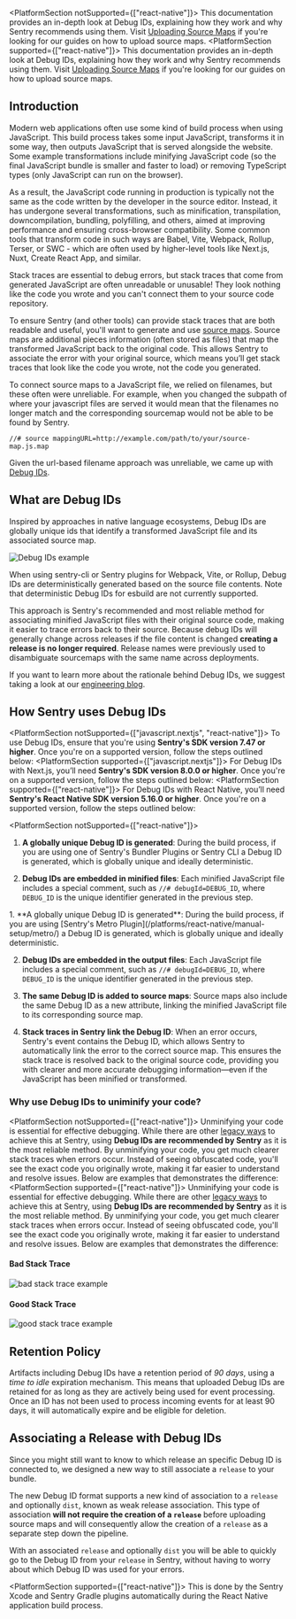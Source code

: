 <PlatformSection notSupported={["react-native"]}>
This documentation provides an in-depth look at Debug IDs, explaining how they work and why Sentry recommends using them. Visit [Uploading Source Maps](/platforms/javascript/guides/react/sourcemaps/uploading/) if you're looking for our guides on how to upload source maps.
</PlatformSection>
<PlatformSection supported={["react-native"]}>
This documentation provides an in-depth look at Debug IDs, explaining how they work and why Sentry recommends using them. Visit [Uploading Source Maps](/platforms/react-native/sourcemaps/uploading/) if you're looking for our guides on how to upload source maps.
</PlatformSection>

## Introduction

Modern web applications often use some kind of build process when using JavaScript. This build process takes some input JavaScript, transforms it in some way, then outputs JavaScript that is served alongside the website. Some example transformations include minifying JavaScript code (so the final JavaScript bundle is smaller and faster to load) or removing TypeScript types (only JavaScript can run on the browser).

As a result, the JavaScript code running in production is typically not the same as the code written by the developer in the source editor. Instead, it has undergone several transformations, such as minification, transpilation, downcompilation, bundling, polyfilling, and others, aimed at improving performance and ensuring cross-browser compatibility. Some common tools that transform code in such ways are Babel, Vite, Webpack, Rollup, Terser, or SWC - which are often used by higher-level tools like Next.js, Nuxt, Create React App, and similar.

Stack traces are essential to debug errors, but stack traces that come from generated JavaScript are often unreadable or unusable! They look nothing like the code you wrote and you can't connect them to your source code repository.

To ensure Sentry (and other tools) can provide stack traces that are both readable and useful, you'll want to generate and use [source maps](https://firefox-source-docs.mozilla.org/devtools-user/debugger/how_to/use_a_source_map/index.html). Source maps are additional pieces information (often stored as files) that map the transformed JavaScript back to the original code. This allows Sentry to associate the error with your original source, which means you’ll get stack traces that look like the code you wrote, not the code you generated.

To connect source maps to a JavaScript file, we relied on filenames, but these often were unreliable. For example, when you changed the subpath of where your javascript files are served it would mean that the filenames no longer match and the corresponding sourcemap would not be able to be found by Sentry.

`//# source mappingURL=http://example.com/path/to/your/source-map.js.map`

Given the url-based filename approach was unreliable, we came up with [Debug IDs](#what-are-debug-ids).

## What are Debug IDs

Inspired by approaches in native language ecosystems, Debug IDs are globally unique ids that identify a transformed JavaScript file and its associated source map.

![Debug IDs example](./img/debug-ids.png)

When using sentry-cli or Sentry plugins for Webpack, Vite, or Rollup, Debug IDs are deterministically generated based on the source file contents. Note that deterministic Debug IDs for esbuild are not currently supported.

This approach is Sentry's recommended and most reliable method for associating minified JavaScript files with their original source code, making it easier to trace errors back to their source. Because debug IDs will generally change across releases if the file content is changed **creating a release is no longer required**. Release names were previously used to disambiguate sourcemaps with the same name across deployments.

<Alert>

If you want to learn more about the rationale behind Debug IDs, we suggest taking a look at our [engineering blog](https://sentry.engineering/blog/the-case-for-debug-ids).

</Alert>

## How Sentry uses Debug IDs

<PlatformSection notSupported={["javascript.nextjs", "react-native"]}>
 To use Debug IDs, ensure that you're using **Sentry's SDK version 7.47 or higher**. Once you're on a supported version, follow the steps outlined below:
</PlatformSection>
<PlatformSection supported={["javascript.nextjs"]}>
   For Debug IDs with Next.js, you’ll need **Sentry's SDK version 8.0.0 or higher**. Once you're on a supported version, follow the steps outlined below:
</PlatformSection>
<PlatformSection supported={["react-native"]}>
   For Debug IDs with React Native, you’ll need **Sentry's React Native SDK version 5.16.0 or higher**. Once you're on a supported version, follow the steps outlined below:
</PlatformSection>


<PlatformSection notSupported={["react-native"]}>
1. **A globally unique Debug ID is generated**: During the build process, if you are using one of Sentry's Bundler Plugins or Sentry CLI a Debug ID is generated, which is globally unique and ideally deterministic.

2. **Debug IDs are embedded in minified files**: Each minified JavaScript file includes a special comment, such as `//# debugId=DEBUG_ID`, where `DEBUG_ID` is the unique identifier generated in the previous step.
</PlatformSection>
<PlatformSection supported={["react-native"]}>
1. **A globally unique Debug ID is generated**: During the build process, if you are using [Sentry's Metro Plugin](/platforms/react-native/manual-setup/metro/) a Debug ID is generated, which is globally unique and ideally deterministic.

2. **Debug IDs are embedded in the output files**: Each JavaScript file includes a special comment, such as `//# debugId=DEBUG_ID`, where `DEBUG_ID` is the unique identifier generated in the previous step.
</PlatformSection>

3. **The same Debug ID is added to source maps**: Source maps also include the same Debug ID as a new attribute, linking the minified JavaScript file to its corresponding source map.

4. **Stack traces in Sentry link the Debug ID**: When an error occurs, Sentry's event contains the Debug ID, which allows Sentry to automatically link the error to the correct source map. This ensures the stack trace is resolved back to the original source code, providing you with clearer and more accurate debugging information—even if the JavaScript has been minified or transformed.

### Why use Debug IDs to uniminify your code?

<PlatformSection notSupported={["react-native"]}>
Unminifying your code is essential for effective debugging. While there are other [legacy ways](/platforms/javascript/sourcemaps/troubleshooting_js/legacy-uploading-methods/) to achieve this at Sentry, using **Debug IDs are recommended by Sentry** as it is the most reliable method. By unminifying your code, you get much clearer stack traces when errors occur. Instead of seeing obfuscated code, you'll see the exact code you originally wrote, making it far easier to understand and resolve issues. Below are examples that demonstrates the difference:
</PlatformSection>
<PlatformSection supported={["react-native"]}>
Unminifying your code is essential for effective debugging. While there are other [legacy ways](/platforms/react-native/sourcemaps/troubleshooting/legacy-uploading-methods/) to achieve this at Sentry, using **Debug IDs are recommended by Sentry** as it is the most reliable method. By unminifying your code, you get much clearer stack traces when errors occur. Instead of seeing obfuscated code, you'll see the exact code you originally wrote, making it far easier to understand and resolve issues. Below are examples that demonstrates the difference:
</PlatformSection>

#### Bad Stack Trace
![bad stack trace example](./img/bad-stack-trace.png)

#### Good Stack Trace
![good stack trace example](./img/good-stack-trace.png)

## Retention Policy

Artifacts including Debug IDs have a retention period of _90 days_, using a _time to idle_ expiration mechanism.
This means that uploaded Debug IDs are retained for as long as they are actively being used for event processing.
Once an ID has not been used to process incoming events for at least 90 days, it will automatically expire and be eligible for deletion.

## Associating a Release with Debug IDs

Since you might still want to know to which release an specific Debug ID is connected to, we designed a new way to still associate a `release` to your bundle.

The new Debug ID format supports a new kind of association to a `release` and optionally `dist`, known as weak release association. This type of association **will not require the creation of a `release`** before uploading source maps and will consequently allow the creation of a `release` as a separate step down the pipeline.

With an associated `release` and optionally `dist` you will be able to quickly go to the Debug ID from your `release` in Sentry, without having to worry about which Debug ID was used for your errors.

<PlatformSection supported={["react-native"]}>
This is done by the Sentry Xcode and Sentry Gradle plugins automatically during the React Native application build process.
</PlatformSection>
